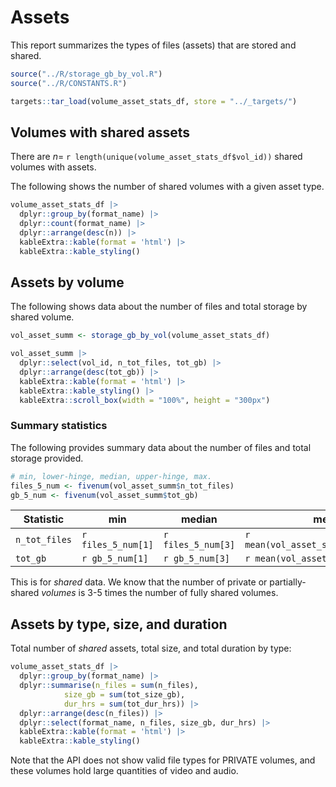 # Assets

This report summarizes the types of files (assets) that are stored and shared.

```r
source("../R/storage_gb_by_vol.R")
source("../R/CONSTANTS.R")

targets::tar_load(volume_asset_stats_df, store = "../_targets/")
```

## Volumes with shared assets {-}

There are *n*= `r length(unique(volume_asset_stats_df$vol_id))` shared volumes with assets.

The following shows the number of shared volumes with a given asset type.

```r
volume_asset_stats_df |>
  dplyr::group_by(format_name) |>
  dplyr::count(format_name) |>
  dplyr::arrange(desc(n)) |>
  kableExtra::kable(format = 'html') |>
  kableExtra::kable_styling()
```

## Assets by volume {-}

The following shows data about the number of files and total storage by shared volume. 

```r
vol_asset_summ <- storage_gb_by_vol(volume_asset_stats_df)

vol_asset_summ |>
  dplyr::select(vol_id, n_tot_files, tot_gb) |>
  dplyr::arrange(desc(tot_gb)) |>
  kableExtra::kable(format = 'html') |>
  kableExtra::kable_styling() |>
  kableExtra::scroll_box(width = "100%", height = "300px")
```

### Summary statistics {-}

The following provides summary data about the number of files and total storage provided.

```r
# min, lower-hinge, median, upper-hinge, max.
files_5_num <- fivenum(vol_asset_summ$n_tot_files)
gb_5_num <- fivenum(vol_asset_summ$tot_gb)
```

| Statistic | min | median | mean | max |
|-----------|-----|--------|------|-------|
| `n_tot_files` | `r files_5_num[1]` | `r files_5_num[3]` | `r mean(vol_asset_summ$n_tot_files)` | `r files_5_num[5]` |
| `tot_gb` | `r gb_5_num[1]` | `r gb_5_num[3]` | `r mean(vol_asset_summ$tot_gb)` | `r gb_5_num[5]` |

::: {.callout-note}
This is for *shared* data. We know that the number of private or partially-shared *volumes* is 3-5 times the number of fully shared volumes.
:::

## Assets by type, size, and duration {-}

Total number of *shared* assets, total size, and total duration by type:

```r
volume_asset_stats_df |>
  dplyr::group_by(format_name) |>
  dplyr::summarise(n_files = sum(n_files),
            size_gb = sum(tot_size_gb),
            dur_hrs = sum(tot_dur_hrs)) |>
  dplyr::arrange(desc(n_files)) |>
  dplyr::select(format_name, n_files, size_gb, dur_hrs) |>
  kableExtra::kable(format = 'html') |>
  kableExtra::kable_styling()
```

Note that the API does not show valid file types for PRIVATE volumes, and these volumes hold large quantities of video and audio.
